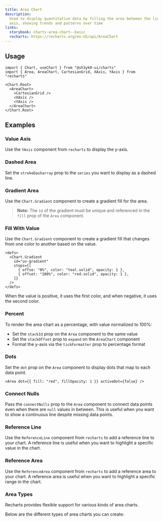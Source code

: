 ```yaml
---
title: Area Chart
description:
  Used to display quantitative data by filling the area between the line and
  axis, showing trends and patterns over time
links:
  storybook: charts-area-chart--basic
  recharts: https://recharts.org/en-US/api/AreaChart
---
```


<ExampleTabs name="charts/area-chart-basic" />

## Usage

```tsx
import { Chart, useChart } from "@sh3yk0-ui/charts"
import { Area, AreaChart, CartesianGrid, XAxis, YAxis } from "recharts"
```

```tsx
<Chart.Root>
  <AreaChart>
    <CartesianGrid />
    <XAxis />
    <YAxis />
  </AreaChart>
</Chart.Root>
```

## Examples

### Value Axis

Use the `YAxis` component from `recharts` to display the y-axis.

<ExampleTabs name="charts/area-chart-with-value-axis" />

### Dashed Area

Set the `strokeDasharray` prop to the `series` you want to display as a dashed
line.

<ExampleTabs name="charts/area-chart-with-dashed-area" />

### Gradient Area

Use the `Chart.Gradient` component to create a gradient fill for the area.

> **Note:** The `id` of the gradient must be unique and referenced in the `fill`
> prop of the `Area` component.

<ExampleTabs name="charts/area-chart-with-gradient" />

### Fill With Value

Use the `Chart.Gradient` component to create a gradient fill that changes from
one color to another based on the value.

```tsx {4-7}
<defs>
  <Chart.Gradient
    id="uv-gradient"
    stops={[
      { offse: "0%", color: "teal.solid", opacity: 1 },
      { offset: "100%", color: "red.solid", opacity: 1 },
    ]}
  />
</defs>
```

When the value is positive, it uses the first color, and when negative, it uses
the second color.

<ExampleTabs name="charts/area-chart-fill-with-value" />

### Percent

To render the area chart as a percentage, with value normalized to 100%:

- Set the `stackId` prop on the `Area` component to the same value
- Set the `stackOffset` prop to `expand` on the `AreaChart` component
- Format the y-axis via the `tickFormatter` prop to percentage format

<ExampleTabs name="charts/area-chart-percent" />

### Dots

Set the `dot` prop on the `Area` component to display dots that map to each data
point.

```tsx
<Area dot={{ fill: "red", fillOpacity: 1 }} activeDot={false} />
```

<ExampleTabs name="charts/area-chart-with-dots" />

### Connect Nulls

Pass the `connectNulls` prop to the `Area` component to connect data points even
when there are `null` values in between. This is useful when you want to show a
continuous line despite missing data points.

<ExampleTabs name="charts/area-chart-with-nulls" />

### Reference Line

Use the `ReferenceLine` component from `recharts` to add a reference line to
your chart. A reference line is useful when you want to highlight a specific
value in the chart.

<ExampleTabs name="charts/area-chart-with-reference-lines" />

### Reference Area

Use the `ReferenceArea` component from `recharts` to add a reference area to
your chart. A reference area is useful when you want to highlight a specific
range in the chart.

<ExampleTabs name="charts/area-chart-with-reference-area" />

### Area Types

Recharts provides flexible support for various kinds of area charts.

Below are the different types of area charts you can create:

<Box mt="12" borderWidth="1px" ps="3" pe="10" py="10" rounded="l2">
  <ExamplePreview name="charts/area-chart-with-types" />
</Box>
